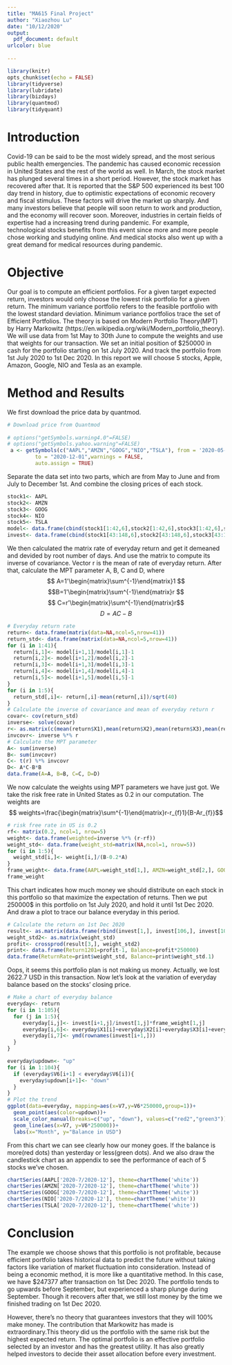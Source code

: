 ```yaml
---
title: "MA615 Final Project"
author: "Xiaozhou Lu"
date: "10/12/2020"
output: 
  pdf_document: default
urlcolor: blue
  
---
```


```r
library(knitr)
opts_chunk$set(echo = FALSE)
library(tidyverse)
library(lubridate)
library(bizdays)
library(quantmod)
library(tidyquant)

```

# Introduction

Covid-19 can be said to be the most widely spread, and the most serious public health emergencies. The pandemic has caused economic recession in United States and the rest of the world as well. In March, the stock market has plunged several times in a short period. However, the stock market has recovered after that. It is reported that the S&P 500 experienced its best 100 day trend in history, due to optimistic expectations of economic recovery and fiscal stimulus. These factors will drive the market up sharply. And many investors believe that people will soon return to work and production, and the economy will recover soon. Moreover, industries in certain fields of expertise had a increasing trend during pandemic. For example, technological stocks benefits from this event since more and more people chose working and studying online. And medical stocks also went up with a great demand for medical resources during pandemic.

# Objective

Our goal is to compute an efficient portfolios. For a given target expected return, investors would only choose the lowest risk portfolio for a given return. The minimum variance portfolio refers to the feasible portfolio with the lowest standard deviation. Minimum variance portfolios trace the set of Efficient Portfolios. The theory is based on Modern Portfolio Theory(MPT) by Harry Markowitz (https://en.wikipedia.org/wiki/Modern_portfolio_theory). We will use data from 1st May to 30th June to compute the weights and use that weights for our transaction. We set an initial position of $250000 in cash for the portfolio starting on 1st July 2020. And track the portfolio from 1st July 2020 to 1st Dec 2020. In this report we will choose 5 stocks, Apple, Amazon, Google, NIO and Tesla as an example.

# Method and Results

We first download the price data by quantmod.

```r
# Download price from Quantmod
 
# options("getSymbols.warning4.0"=FALSE)
# options("getSymbols.yahoo.warning"=FALSE)
 a <- getSymbols(c("AAPL","AMZN","GOOG","NIO","TSLA"), from = '2020-05-01',
         to = "2020-12-01",warnings = FALSE,
         auto.assign = TRUE)
```

Separate the data set into two parts, which are from May to June and from July to December 1st. And combine the closing prices of each stock.

```r
stock1<- AAPL
stock2<- AMZN
stock3<- GOOG
stock4<- NIO
stock5<- TSLA
model<- data.frame(cbind(stock1[1:42,6],stock2[1:42,6],stock3[1:42,6],stock4[1:42,6],stock5[1:42,6]))
invest<- data.frame(cbind(stock1[43:148,6],stock2[43:148,6],stock3[43:148,6],stock4[43:148,6],stock5[43:148,6]))
```

We then calculated the matrix rate of everyday return and get it demeaned and devided by root number of days. And use the matrix to compute its inverse of covariance. Vector r is the mean of rate of everyday return. After that, calculate the MPT parameter A, B, C and D, where
$$ A=1'\begin{matrix}\sum^{-1}\end{matrix}1 $$
$$B=1'\begin{matrix}\sum^{-1}\end{matrix}r  $$
$$ C=r'\begin{matrix}\sum^{-1}\end{matrix}r$$
$$ D=AC-B$$

```r
# Everyday return rate
return<- data.frame(matrix(data=NA,ncol=5,nrow=41))
return_std<- data.frame(matrix(data=NA,ncol=5,nrow=41))
for (i in 1:41){
  return[i,1]<- model[i+1,1]/model[i,1]-1
  return[i,2]<- model[i+1,2]/model[i,2]-1
  return[i,3]<- model[i+1,3]/model[i,3]-1
  return[i,4]<- model[i+1,4]/model[i,4]-1
  return[i,5]<- model[i+1,5]/model[i,5]-1
}
for (i in 1:5){
  return_std[,i]<- return[,i]-mean(return[,i])/sqrt(40)
}
# Calculate the inverse of covariance and mean of everyday return r
covar<- cov(return_std)
inverse<- solve(covar)
r<- as.matrix(c(mean(return$X1),mean(return$X2),mean(return$X3),mean(return$X4),mean(return$X5)))
invcovr<- inverse %*% r
# Calculate the MPT parameter
A<- sum(inverse)
B<- sum(invcovr)
C<- t(r) %*% invcovr
D<- A*C-B*B
data.frame(A=A, B=B, C=C, D=D)
```

We now calculate the weights using MPT parameters we have just got. We take the risk free rate in United States as 0.2 in our computation. The weights are
$$  weights=\frac{\begin{matrix}\sum^{-1}\end{matrix}r-r_{f}1}{B-Ar_{f}}$$

```r
# risk free rate in US is 0.2
rf<- matrix(0.2, ncol=1, nrow=5)
weight<- data.frame(weighted=inverse %*% (r-rf))
weight_std<- data.frame(weight_std=matrix(NA,ncol=1, nrow=5))
for (i in 1:5){
  weight_std[i,]<- weight[i,]/(B-0.2*A)
}
frame_weight<- data.frame(AAPL=weight_std[1,], AMZN=weight_std[2,], GOOG=weight_std[3,], NIO=weight_std[4,], TSLA=weight_std[5,])
frame_weight
```

This chart indicates how much money we should distribute on each stock in this portfolio so that maximize the expectation of returns. Then we put 250000$ in this portfolio on 1st July 2020, and hold it until 1st Dec 2020. And draw a plot to trace our balance everyday in this period.

```r
# Calculate the return on 1st Dec 2020
result<- as.matrix(data.frame(rbind(invest[1,], invest[106,], invest[106,]/invest[1,])))
weight_std2<- as.matrix(weight_std)
profit<- crossprod(result[3,], weight_std2)
print<- data.frame(Return1201=profit-1, Balance=profit*250000)
data.frame(ReturnRate=print$weight_std, Balance=print$weight_std.1)
```

Oops, it seems this portfolio plan is not making us money. Actually, we lost 2622.7 USD in this transaction. Now let's look at the variation of everyday balance based on the stocks' closing price.

```r
# Make a chart of everyday balance
everyday<- return
for (i in 1:105){
  for (j in 1:5){
     everyday[i,j]<- invest[i+1,j]/invest[1,j]*frame_weight[1,j]
     everyday[i,6]<- everyday$X1[i]+everyday$X2[i]+everyday$X3[i]+everyday$X4[i]+everyday$X5[i]
     everyday[i,7]<- ymd(rownames(invest[i+1,]))
  }
}

everyday$updown<- "up"
for (i in 1:104){
  if (everyday$V6[i+1] < everyday$V6[i]){
    everyday$updown[i+1]<- "down"
  }
}
# Plot the trend
ggplot(data=everyday, mapping=aes(x=V7,y=V6*250000,group=1))+
  geom_point(aes(color=updown))+
  scale_color_manual(breaks=c("up", "down"), values=c("red2","green3"))+
  geom_line(aes(x=V7, y=V6*250000))+
  labs(x="Month", y="Balance in USD")
```

From this chart we can see clearly how our money goes. If the balance is more(red dots) than yesterday or less(green dots). And we also draw the candlestick chart as an appendix to see the performance of each of 5 stocks we've chosen.

```r
chartSeries(AAPL['2020-7/2020-12'], theme=chartTheme('white'))
chartSeries(AMZN['2020-7/2020-12'], theme=chartTheme('white'))
chartSeries(GOOG['2020-7/2020-12'], theme=chartTheme('white'))
chartSeries(NIO['2020-7/2020-12'], theme=chartTheme('white'))
chartSeries(TSLA['2020-7/2020-12'], theme=chartTheme('white'))
```

# Conclusion

The example we choose shows that this portfolio is not profitable, because efficient portfolio takes historical data to predict the future without taking factors like variation of market fluctuation into consideration. Instead of being a economic method, it is more like a quantitative method. In this case, we have $247377 after transaction on 1st Dec 2020. The portfolio tends to go upwards before September, but experienced a sharp plunge during September. Though it recovers after that, we still lost money by the time we finished trading on 1st Dec 2020.

However, there's no theory that guarantees investors that they will 100% make money. The contribution that Markowitz has made is extraordinary.This theory did us the portfolio with the same risk but the highest expected return. The optimal portfolio is an effective portfolio selected by an investor and has the greatest utility. It has also greatly helped investors to decide their asset allocation before every investment. 




